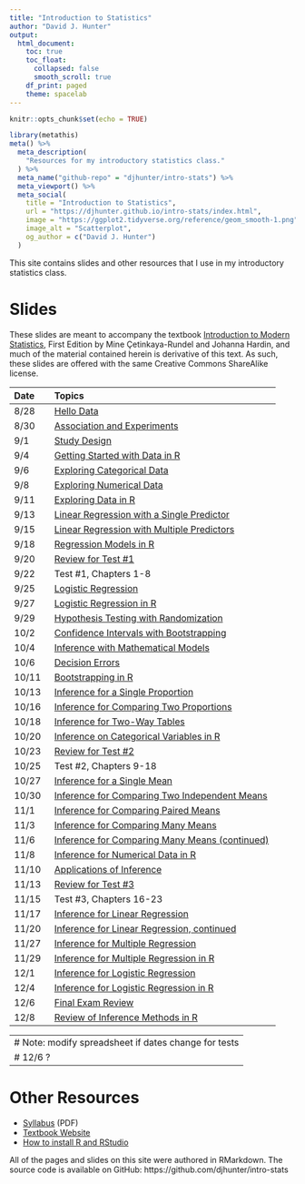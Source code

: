 ```yaml
---
title: "Introduction to Statistics"
author: "David J. Hunter"
output:
  html_document:
    toc: true
    toc_float:
      collapsed: false
      smooth_scroll: true
    df_print: paged
    theme: spacelab
---
```


```r
knitr::opts_chunk$set(echo = TRUE)
```

```r
library(metathis)
meta() %>%
  meta_description(
    "Resources for my introductory statistics class."
  ) %>%
  meta_name("github-repo" = "djhunter/intro-stats") %>%
  meta_viewport() %>%
  meta_social(
    title = "Introduction to Statistics",
    url = "https://djhunter.github.io/intro-stats/index.html",
    image = "https://ggplot2.tidyverse.org/reference/geom_smooth-1.png",
    image_alt = "Scatterplot",
    og_author = c("David J. Hunter")
  )
```

This site contains slides and other resources that I use in my introductory statistics class.

# Slides 

These slides are meant to accompany the textbook [Introduction to Modern Statistics](https://openintro-ims.netlify.app/), First Edition by Mine Çetinkaya-Rundel and Johanna Hardin, and much of the material contained herein is derivative of this text. As such, these slides are offered with the same Creative Commons ShareAlike license.

| Date | Topics |
|:---- |:-------------------------- |
| 8/28 | [Hello Data](slides/01-hellodata.html) |
| 8/30 | [Association and Experiments](slides/01b-association.html) |
|  9/1 | [Study Design](slides/02-studydesign.html) |
| 9/4 | [Getting Started with Data in R](slides/03-intro_data_R.html) |
| 9/6 | [Exploring Categorical Data](slides/04-catdata.html) 
| 9/8 | [Exploring Numerical Data](slides/05-numdata.html) |
| 9/11 | [Exploring Data in R](slides/06b-explore_data_R.html) |
| 9/13 | [Linear Regression with a Single Predictor](slides/07a-lin_regression.html) |
| 9/15 | [Linear Regression with Multiple Predictors](slides/08-multi_regression.html) |
| 9/18 | [Regression Models in R](slides/8b-regression_R.html) |
| 9/20 |  [Review for Test #1](slides/08c-test1review.html) |
| 9/22 | Test #1, Chapters 1-8 |
| 9/25 | [Logistic Regression](slides/09-logit_regression.html) |
| 9/27 | [Logistic Regression in R](slides/09b-logit_reg_R.html) |
| 9/29 | [Hypothesis Testing with Randomization](slides/11-hypoth_random.html) |
| 10/2 |  [Confidence Intervals with Bootstrapping](slides/12-bootstrap_ci.html) |
| 10/4 | [Inference with Mathematical Models](slides/13-math_models.html) | 
| 10/6 | [Decision Errors](slides/14-decision_errors.html) |
| 10/11 | [Bootstrapping in R](slides/15a-bootstrapping.html) |
| 10/13| [Inference for a Single Proportion](slides/16-infer_1prop.html) |
| 10/16 | [Inference for Comparing Two Proportions](slides/17-infer_2prop.html) | 
| 10/18 | [Inference for Two-Way Tables](slides/18-infer_chisquare.html) |
| 10/20 | [Inference on Categorical Variables in R](slides/18a-infer_cat_R.html) |
| 10/23 | [Review for Test #2](slides/18c-test2review.html) |
| 10/25 | Test #2, Chapters 9-18 |
| 10/27 |  [Inference for a Single Mean](slides/19-infer_onemean.html) |
| 10/30 | [Inference for Comparing Two Independent Means](slides/20-infer_twomean.html) |
| 11/1 | [Inference for Comparing Paired Means](slides/21-infer_pairedmean.html) |
| 11/3 | [Inference for Comparing Many Means](slides/22-infer_manymeans.html) |
| 11/6 | [Inference for Comparing Many Means (continued)](slides/22-infer_manymeans.html) |
| 11/8 | [Inference for Numerical Data in R](slides/23b-num_infer_R.html) |
| 11/10 | [Applications of Inference](slides/23-applications_infer.html)
| 11/13 | [Review for Test #3](slides/23c-test3review.html) |
| 11/15 | Test #3, Chapters 16-23 |
| 11/17 | [Inference for Linear Regression](slides/24a-infer_regression.html) |
| 11/20 | [Inference for Linear Regression, continued](slides/24b-infer_regression.html)  |
| 11/27 |  [Inference for Multiple Regression](slides/25-infer_multiple.html) |
| 11/29 | [Inference for Multiple Regression in R](slides/27-mariokart.html) |
| 12/1 | [Inference for Logistic Regression](slides/26-infer_logistic.html) |
| 12/4 | [Inference for Logistic Regression in R](slides/27b-nbarookies.html) |
| 12/6 | [Final Exam Review](slides/27c-test4review.html) |
| 12/8 | [Review of Inference Methods in R](slides/27d-infer_review_R.html) |

---
# Note: modify spreadsheet if dates change for tests
# 12/6 ? 
---

# Other Resources

- [Syllabus](syllabus/ma005hunterF23.pdf) (PDF)
- [Textbook Website](https://openintro-ims.netlify.app/)
- [How to install R and RStudio](slides/installRStudio.html)

All of the pages and slides on this site were authored in RMarkdown.  The source code is available on GitHub: https://github.com/djhunter/intro-stats

